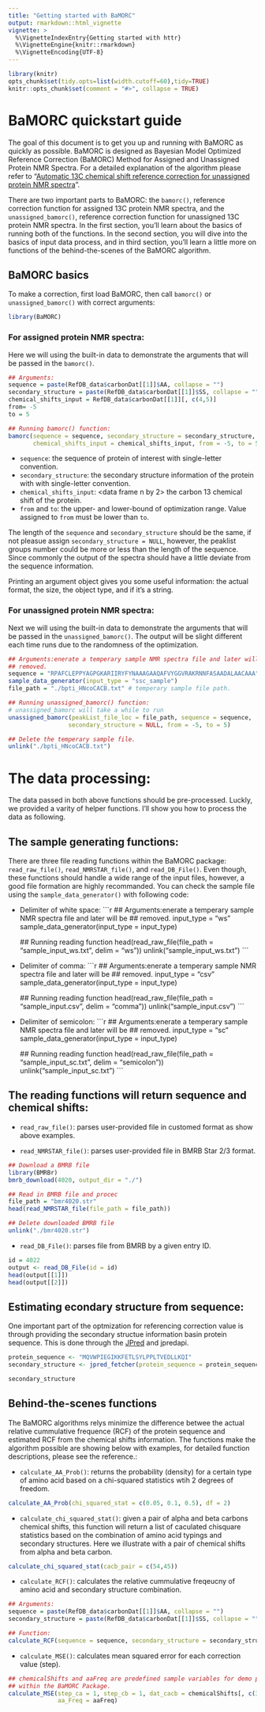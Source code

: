 ```yaml
---
title: "Getting started with BaMORC"
output: rmarkdown::html_vignette
vignette: >
  %\VignetteIndexEntry{Getting started with httr}
  %\VignetteEngine{knitr::rmarkdown}
  %\VignetteEncoding{UTF-8}
---
```


```r
library(knitr)
opts_chunk$set(tidy.opts=list(width.cutoff=60),tidy=TRUE)
knitr::opts_chunk$set(comment = "#>", collapse = TRUE)
```

# BaMORC quickstart guide

The goal of this document is to get you up and running with BaMORC as quickly as possible. BaMORC is designed as Bayesian Model Optimized Reference Correction (BaMORC) Method for Assigned and Unassigned Protein NMR Spectra. For a detailed explanation of the algorithm please refer to "[Automatic 13C chemical shift reference correction for unassigned protein NMR spectra](https://doi.org/10.1007/s10858-018-0202-5)".

There are two important parts to BaMORC: the `bamorc()`, reference correction function for assigned 13C protein  NMR spectra, and the `unassigned_bamorc()`, reference correction function for unassigned 13C protein NMR spectra. In the first section, you'll learn about the basics of running both of the functions. In the second section, you will dive into the basics of input data process, and in third section, you'll learn a little more on functions of the behind-the-scenes of the BaMORC algorithm.

## BaMORC basics

To make a correction, first load BaMORC, then call `bamorc()` or `unassigned_bamorc()` with correct arguments:

```r
library(BaMORC)
```

### For assigned protein NMR spectra:

Here we will using the built-in data to demonstrate the arguments that will be passed in the `bamorc()`.

```r
## Arguments:
sequence = paste(RefDB_data$carbonDat[[1]]$AA, collapse = "")
secondary_structure = paste(RefDB_data$carbonDat[[1]]$SS, collapse = "")
chemical_shifts_input = RefDB_data$carbonDat[[1]][, c(4,5)]
from= -5
to = 5

## Running bamorc() function:
bamorc(sequence = sequence, secondary_structure = secondary_structure, 
       chemical_shifts_input = chemical_shifts_input, from = -5, to = 5)
```

* `sequence`: <string> the sequence of protein of interest with single-letter convention.
* `secondary_structure`: <string> the secondary structure information of the protein with with single-letter convention.
* `chemical_shifts_input`: <data frame n by 2> the carbon 13 chemical shift of the protein.
* `from` and `to`: <numeric> the upper- and lower-bound of optimization range. Value assigned to `from` must be lower than `to`.

The length of the `sequence` and `secondary_structure` should be the same, if not pleasue assign `secondary_structure = NULL`, however, the peaklist groups number could be more or less than the length of the sequence. Since commonly the output of the spectra should have a little deviate from the sequence information.

Printing an argument object gives you some useful information: the actual format, the size, the object type, and if it's a string. 

### For unassigned protein NMR spectra:

Next we will using the built-in data to demonstrate the arguments that will be passed in the `unassigned_bamorc()`. The output will be slight different each time runs due to the randomness of the optimization.

```r
## Arguments:enerate a temperary sample NMR spectra file and later will be 
## removed.
sequence = "RPAFCLEPPYAGPGKARIIRYFYNAAAGAAQAFVYGGVRAKRNNFASAADALAACAAA"
sample_data_generator(input_type = "ssc_sample")
file_path = "./bpti_HNcoCACB.txt" # temperary sample file path.

## Running unassigned_bamorc() function:
# unassigned_bamorc will take a while to run
unassigned_bamorc(peakList_file_loc = file_path, sequence = sequence,
                 secondary_structure = NULL, from = -5, to = 5)

## Delete the temperary sample file.
unlink("./bpti_HNcoCACB.txt")
```


# The data processing:

The data passed in both above functions should be pre-processed. Luckly, we provided a varity of helper functions. I'll show you how to process the data as following.

## The sample generating functions:

There are three file reading functions within the BaMORC package: `read_raw_file()`, `read_NMRSTAR_file()`, and `read_DB_File()`. Even though, these functions should handle a wide range of the input files, however, a good file formation are highly recommanded. You can check the sample file using the `sample_data_generator()` with following code:

* Delimiter of white space:
    ```r
    ## Arguments:enerate a temperary sample NMR spectra file and later will be 
    ## removed.
    input_type = "ws" 
    sample_data_generator(input_type = input_type)
    
    ## Running reading function
    head(read_raw_file(file_path = "sample_input_ws.txt", delim = "ws"))
    unlink("sample_input_ws.txt")
    ```

* Delimiter of comma:
    ```r
    ## Arguments:enerate a temperary sample NMR spectra file and later will be 
    ## removed.
    input_type = "csv" 
    sample_data_generator(input_type = input_type)
    
    ## Running reading function
    head(read_raw_file(file_path = "sample_input.csv", delim = "comma"))
    unlink("sample_input.csv")
    ```
    
* Delimiter of semicolon:
    ```r
    ## Arguments:enerate a temperary sample NMR spectra file and later will be 
    ## removed.
    input_type = "sc" 
    sample_data_generator(input_type = input_type)
    
    ## Running reading function
    head(read_raw_file(file_path = "sample_input_sc.txt", delim = "semicolon"))
    unlink("sample_input_sc.txt")
    ```

## The reading functions will return sequence and chemical shifts:
* `read_raw_file()`: parses user-provided file in customed format as show above examples. 

* `read_NMRSTAR_file()`: parses user-provided file in BMRB Star 2/3 format.
```r
## Download a BMRB file
library(BMRBr)
bmrb_download(4020, output_dir = "./")

## Read in BMRB file and procec
file_path = "bmr4020.str"
head(read_NMRSTAR_file(file_path = file_path))

## Delete downloaded BMRB file
unlink("./bmr4020.str")
```

* `read_DB_File()`: parses file from BMRB by a given entry ID.
```r
id = 4022
output <- read_DB_File(id = id)
head(output[[1]])
head(output[[2]])
```

## Estimating econdary structure from sequence:

One important part of the optmization for referencing correction value is through providing the secondary structue information basin protein sequence. This is done through the [JPred](http://www.compbio.dundee.ac.uk/jpred/index.html) and jpredapi.

```r
protein_sequence <- "MQVWPIEGIKKFETLSYLPPLTVEDLLKQI"
secondary_structure <- jpred_fetcher(protein_sequence = protein_sequence)

secondary_structure
```

## Behind-the-scenes functions

The BaMORC algorithms relys minimize the difference betwee the actual relative cummulative frequence (RCF) of the protein sequence and estimated RCF from the chemical shifts information. The functions make the algorithm possible are showing below with examples, for detailed function descriptions, please see the reference.:

* `calculate_AA_Prob()`: returns the probability (density) for a certain type of amino acid based on a chi-squared statistics wtih 2 degrees of freedom.

```r
calculate_AA_Prob(chi_squared_stat = c(0.05, 0.1, 0.5), df = 2)
```


* `calculate_chi_squared_stat()`: given a pair of alpha and beta carbons chemical shifts, this function will return a list of caculated chisquare statistics based on the combination of amino acid typings and secondary structures. Here we illustrate with a pair of chemical shifts from alpha and beta carbon.
```r
calculate_chi_squared_stat(cacb_pair = c(54,45))
```


* `calculate_RCF()`: calculates the relative cummulative freqeucny of amino acid and secondary structure combination.
```r
## Arguments:
sequence = paste(RefDB_data$carbonDat[[1]]$AA, collapse = "")
secondary_structure = paste(RefDB_data$carbonDat[[1]]$SS, collapse = "")

## Function:
calculate_RCF(sequence = sequence, secondary_structure = secondary_structure)
```

* `calculate_MSE()`: calculates mean squared error for each correction value (step).
```r
## chemicalShifts and aaFreq are predefined sample variables for demo purpose 
## within the BaMORC Package.
calculate_MSE(step_ca = 1, step_cb = 1, dat_cacb = chemicalShifts[, c(3,4)], 
              aa_Freq = aaFreq)
```

